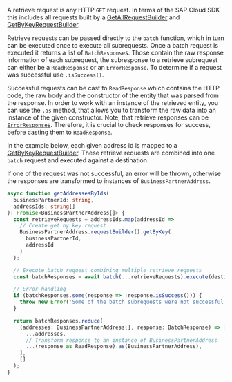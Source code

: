 A retrieve request is any HTTP `GET` request.
In terms of the SAP Cloud SDK this includes all requests built by a [GetAllRequestBuilder](#getall-request-builder) and [GetByKeyRequestBuilder](#getbykey-request-builder).

Retrieve requests can be passed directly to the `batch` function, which in turn can be executed once to execute all subrequests.
Once a batch request is executed it returns a list of `BatchResponse`s.
Those contain the raw response information of each subrequest, the subresponse to a retrieve subrequest can either be a `ReadResponse` or an `ErrorResponse`.
To determine if a request was successful use `.isSuccess()`.

Successful requests can be cast to `ReadResponse` which contains the HTTP code, the raw body and the constructor of the entity that was parsed from the response.
In order to work with an instance of the retrieved entity, you can use the `.as` method, that allows you to transform the raw data into an instance of the given constructor.
Note, that retrieve responses can be [`ErrorResponse`s](#error-handling).
Therefore, it is crucial to check responses for success, before casting them to `ReadResponse`.

In the example below, each given address id is mapped to a [GetByKeyRequestBuilder](#getbykey-request-builder).
These retrieve requests are combined into one `batch` request and executed against a destination.

If one of the request was not successful, an error will be thrown, otherwise the responses are transformed to instances of `BusinessPartnerAddress`.

```ts
async function getAddressesByIds(
  businessPartnerId: string,
  addressIds: string[]
): Promise<BusinessPartnerAddress[]> {
  const retrieveRequests = addressIds.map(addressId =>
    // Create get by key request
    BusinessPartnerAddress.requestBuilder().getByKey(
      businessPartnerId,
      addressId
    )
  );

  // Execute batch request combining multiple retrieve requests
  const batchResponses = await batch(...retrieveRequests).execute(destination);

  // Error handling
  if (batchResponses.some(response => !response.isSuccess())) {
    throw new Error('Some of the batch subrequests were not successful.');
  }

  return batchResponses.reduce(
    (addresses: BusinessPartnerAddress[], response: BatchResponse) => [
      ...addresses,
      // Transform response to an instance of BusinessPartnerAddress
      ...(response as ReadResponse).as(BusinessPartnerAddress),
    ],
    []
  );
}
```
